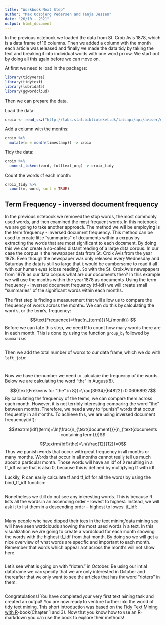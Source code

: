 ```yaml
---
title: "Workbook Next Step"
author: "Max Odsbjerg Pedersen and Tanja Jessen"
date: "26/10 - 2021"
output: html_document
---
```


In the previous notebook we loaded the data from St. Croix Avis 1878, which is a data frame of 16 columns. 
Then we added a column with the month each article was released and finally we made the data tidy by taking the text and breaking it into individual words with one word pr row. We start out by doing all this again before we can move on.

At first we need to load in the packages:
```r
library(tidyverse)
library(tidytext)
library(lubridate)
library(ggwordcloud)
```

Then we can prepare the data.

Load the data:
```r
croix <- read_csv("http://labs.statsbiblioteket.dk/labsapi/api/aviser/export/fields?query=py%3A1878%20AND%20familyId%3Astcroixavisdvi&fields=link&fields=recordID&fields=timestamp&fields=pwa&fields=cer&fields=fulltext_org&fields=pageUUID&fields=editionUUID&fields=titleUUID&fields=editionId&fields=familyId&fields=newspaper_page&fields=newspaper_edition&fields=lplace&fields=location_name&fields=location_coordinates&max=5000&structure=header&structure=content&format=CSV")
```

Add a column with the months:
```r
croix %>% 
  mutate(m = month(timestamp)) -> croix
```

Tidy the data:
```r
croix %>% 
  unnest_tokens(word, fulltext_org) -> croix_tidy
```

Count the words of each month:
```r
croix_tidy %>% 
  count(m, word, sort = TRUE)
```

## Term Frequency - inversed document frequency

In the previous notebook we removed the stop words, the most commonly used words, and then examined the most frequent words. In this notebook we are going to take another approach. 
The method we will be employing is the term frequency - inversed document frequency. This method can be used to create little "summaries" of documents within a corpus by extracting the words that are most significant to each document. By doing this we can create a so-called distant reading of a large data corpus. In our case the corpus is the newspaper data from St. Croix Avis from the year 1878. Even though the newspaper was only released every Wednesday and Saturday the data is still so large that it would be cumbersome to read it all with our human eyes (close reading). So with the St. Croix Avis newspapers from 1878 as our data corpus what are our documents then? In this example we will use the months within the year 1878 as documents. Using the term frequency - inversed document frequency (tf-idf) we will create small "summaries" of the significant words within each months.

The first step is finding a measurement that will allow us to compare the frequency of words across the months. We can do this by calculating the word’s, or the term’s, frequency: 

$$\text{Frequence}=\frac{n_{term}}{N_{month}} $$
Before we can take this step, we need R to count how many words there are in each month. This is done by using the function `group_by` followed by `summarise`:
```r

```


Then we add the total number of words to our data frame, which we do with `left_join`:

```r

```


```r

```
Now we have the number we need to calculate the frequency of the words. Below we are calculating the word “the” in August(8).



$${\text{Frekvens for "the" in 8}}=\frac{3934}{64822}=0.06068927$$
By calculating the frequency of the terms, we can compare them across each month. However, it is not terribly interesting comparing the word “the” between months. Therefore, we need a way to “punish” words that occur frequently in all months. To achieve this, we are using inversed document frequency(idf):

$$\textrm{idf}(term)=\ln(\frac{n_{\text{document}}}{n_{\text{documents containing term}}})$$

$$\textrm{idf}(the)=\ln(\frac{12}{12})=0$$
Thus we punish words that occur with great frequency in all months or many months. Words that occur in all months cannot really tell us much about a particular month. Those words will have an idf of 0 resulting in a tf_idf value that is also 0, because this is defined by multiplying tf with idf.


Luckily, R can easily calculate tf and tf_idf for all the words by using the bind_tf_idf function:

```r

```
Nonetheless we still do not see any interesting words. This is because R lists all the words in an ascending order – lowest to highest. Instead, we will ask it to list them in a descending order – highest to lowest tf_idf:

```r

```
Many people who have dipped their toes in the text mining/data mining sea will have seen wordclouds showing the most used words in a text. In this visualization we are going to create a wordcloud for each month showing the words with the highest tf_idf from that month. By doing so we will get a nice overview of what words are specific and important to each month. Remember that words which appear alot across the months will not show here. 
```r

```
Let's see what is going on with "rioters" in October. Be using our intial dataframe we can specify that we are only interested in October and thereafter that we only want to see the articles that has the word "rioters" in them.

```r

```

Congratulations! You have completed your very first text mining task and created an output! You are now ready to venture further into the world of tidy text mining. This short introduction was based on the [Tidy Text Mining with R](https://www.tidytextmining.com)-book(Chapter 1 and 3). Now that you know how to use an R-markdown you can use the book to explore their methods! 


